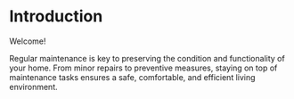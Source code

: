 # Introduction

Welcome!

Regular maintenance is key to preserving the condition and functionality of your home. From minor repairs to preventive measures, staying on top of maintenance tasks ensures a safe, comfortable, and efficient living environment.
